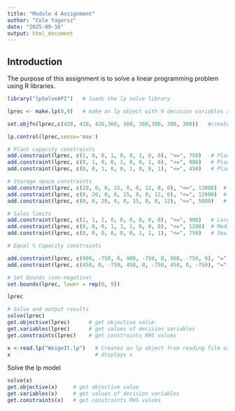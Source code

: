 ```yaml
---
title: "Module 4 Assignment"
author: "Cole Yagersz"
date: "2025-09-16"
output: html_document
---
```

## Introduction
The purpose of this assignment is to solve a linear programming problem using R libraries.

```r
library("lpSolveAPI")   # loads the lp solve library
```


```r
lprec <- make.lp(0,9)   # make an lp object with 9 decision variables and 0 constraints

set.objfn(lprec,c(420, 420, 420,360, 360, 360,300, 300, 300))   #create the objective function

lp.control(lprec,sense='max')

# Plant capacity constraints
add.constraint(lprec, c(1, 0, 0, 1, 0, 0, 1, 0, 0), "<=", 750)   # Plant 1
add.constraint(lprec, c(0, 1, 0, 0, 1, 0, 0, 1, 0), "<=", 900)   # Plant 2
add.constraint(lprec, c(0, 0, 1, 0, 0, 1, 0, 0, 1), "<=", 450)   # Plant 3

# Storage space constraints
add.constraint(lprec, c(20, 0, 0, 15, 0, 0, 12, 0, 0), "<=", 13000)  # Plant 1
add.constraint(lprec, c(0, 20, 0, 0, 15, 0, 0, 12, 0), "<=", 12000)  # Plant 2
add.constraint(lprec, c(0, 0, 20, 0, 0, 15, 0, 0, 12), "<=", 5000)   # Plant 3

# Sales limits
add.constraint(lprec, c(1, 1, 1, 0, 0, 0, 0, 0, 0), "<=", 900)   # Large
add.constraint(lprec, c(0, 0, 0, 1, 1, 1, 0, 0, 0), "<=", 1200)  # Medium
add.constraint(lprec, c(0, 0, 0, 0, 0, 0, 1, 1, 1), "<=", 750)   # Small

# Equal % Capacity constraints

add.constraint(lprec, c(900, -750, 0, 900, -750, 0, 900, -750, 0), "=", 0)
add.constraint(lprec, c(450, 0, -750, 450, 0, -750, 450, 0, -750), "=", 0)

# Set bounds (non-negative)
set.bounds(lprec, lower = rep(0, 9))

lprec

# Solve and output results
solve(lprec)                 
get.objective(lprec)      # get objective value
get.variables(lprec)      # get values of decision variables
get.constraints(lprec)    # get constraints RHS values
```

```r
x <-read.lp("WeigeIt.lp")   # Creates an lp object from reading file assign to x
x                           # displays x
```

Solve the lp model
```r
solve(x)
get.objective(x)     # get objective value
get.variables(x)     # get values of decision variables
get.constraints(x)   # get constraints RHS values
```
